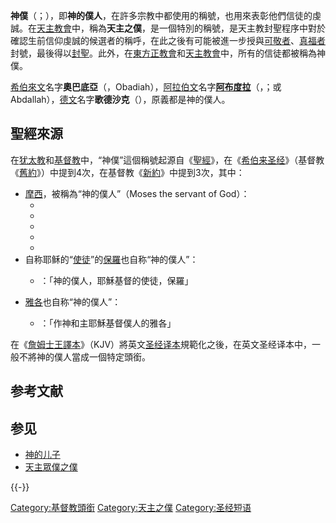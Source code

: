 {{unreferenced|time=2014-05-13}}

'''神僕'''（{{lang-la|Servus Dei}}；{{lang-en|Servant of God}}），即'''神的僕人'''，在許多宗教中都使用的稱號，也用來表彰他們信徒的虔誠。在[[天主教會|天主教會]]中，稱為'''天主之僕'''，是一個特別的稱號，是天主教封聖程序中對於確認生前信仰虔誠的候選者的稱呼，在此之後有可能被進一步授與[[可敬者|可敬者]]、[[真福者|真福者]]封號，最後得以[[封聖|封聖]]。此外，在[[東方正教會|東方正教會]]和[[天主教會|天主教會]]中，所有的信徒都被稱為神僕。

[[希伯來文|希伯來文]]名字'''奧巴底亞'''（{{lang-he|עבדיה}}，Obadiah），[[阿拉伯文|阿拉伯文]]名字'''[[阿布度拉|阿布度拉]]'''（{{lang-ar|عبد الله}}，{{IAST|Abd Allah}}；{{lang-en|Abdullah}}或Abdallah），[[德文|德文]]名字'''歌德沙克'''（{{lang-de|Gottschalk}}），原義都是神的僕人。

== 聖經來源 ==
在[[犹太教|犹太教]]和[[基督教|基督教]]中，“神僕”這個稱號起源自《[[聖經|聖經]]》，在《[[希伯来圣经|希伯来圣经]]》（基督教《[[舊約|舊約]]》）中提到4次，在基督教《[[新約|新約]]》中提到3次，其中：
* [[摩西|摩西]]，被稱為“神的僕人”（Moses the servant of God）：
** {{Bible|歷代記上|6|49}}
** {{Bible|歷代記下|24|9}}
** {{Bible|尼米希記|10|29}}
** {{Bible|但以理書|9|11}}
** {{Bible|啟示錄|15|3}}
* 自称耶稣的“[[使徒_(基督教)|使徒]]”的[[保罗_(使徒)|保羅]]也自称“神的僕人”：
** {{Bible|提多書|1|1}}：「神的僕人，耶穌基督的使徒，保羅」
* [[公義者雅各|雅各]]也自称“神的僕人”：
** {{Bible|雅各書|1|1}}：「作神和主耶穌基督僕人的雅各」

在《[[詹姆士王譯本|詹姆士王譯本]]》（KJV）將英文[[圣经译本|圣经译本]]規範化之後，在英文圣经译本中，一般不將神的僕人當成一個特定頭銜。

== 参考文献 ==
{{Reflist}}

== 参见 ==
{{Portal box|犹太教|基督教|天主教|人物}}
* [[神的儿子|神的儿子]]
* [[教宗|天主眾僕之僕]]

{{-}}
{{Canonization}}
{{聖人}}

[[Category:基督教頭銜|Category:基督教頭銜]]
[[Category:天主之僕|Category:天主之僕]]
[[Category:圣经短语|Category:圣经短语]]